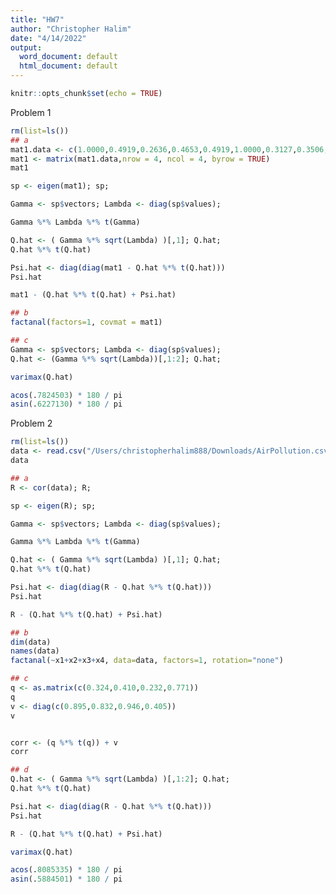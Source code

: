 ```yaml
---
title: "HW7"
author: "Christopher Halim"
date: "4/14/2022"
output:
  word_document: default
  html_document: default
---
```


```r
knitr::opts_chunk$set(echo = TRUE)
```

Problem 1
```r
rm(list=ls())
## a
mat1.data <- c(1.0000,0.4919,0.2636,0.4653,0.4919,1.0000,0.3127,0.3506,0.2636,0.3127,1.0000,0.4108,0.4653,0.3506,0.4108,1.0000)
mat1 <- matrix(mat1.data,nrow = 4, ncol = 4, byrow = TRUE)
mat1

sp <- eigen(mat1); sp;

Gamma <- sp$vectors; Lambda <- diag(sp$values);

Gamma %*% Lambda %*% t(Gamma) 

Q.hat <- ( Gamma %*% sqrt(Lambda) )[,1]; Q.hat;
Q.hat %*% t(Q.hat)

Psi.hat <- diag(diag(mat1 - Q.hat %*% t(Q.hat)))
Psi.hat

mat1 - (Q.hat %*% t(Q.hat) + Psi.hat)

## b
factanal(factors=1, covmat = mat1)

## c
Gamma <- sp$vectors; Lambda <- diag(sp$values);
Q.hat <- (Gamma %*% sqrt(Lambda))[,1:2]; Q.hat;

varimax(Q.hat)

acos(.7824503) * 180 / pi
asin(.6227130) * 180 / pi

```

Problem 2
```r
rm(list=ls())
data <- read.csv("/Users/christopherhalim888/Downloads/AirPollution.csv")
data

## a
R <- cor(data); R;

sp <- eigen(R); sp;

Gamma <- sp$vectors; Lambda <- diag(sp$values);

Gamma %*% Lambda %*% t(Gamma) 

Q.hat <- ( Gamma %*% sqrt(Lambda) )[,1]; Q.hat;
Q.hat %*% t(Q.hat)

Psi.hat <- diag(diag(R - Q.hat %*% t(Q.hat)))
Psi.hat

R - (Q.hat %*% t(Q.hat) + Psi.hat)

## b
dim(data)
names(data)
factanal(~x1+x2+x3+x4, data=data, factors=1, rotation="none")

## c
q <- as.matrix(c(0.324,0.410,0.232,0.771))
q
v <- diag(c(0.895,0.832,0.946,0.405))
v


corr <- (q %*% t(q)) + v
corr

## d
Q.hat <- ( Gamma %*% sqrt(Lambda) )[,1:2]; Q.hat;
Q.hat %*% t(Q.hat)

Psi.hat <- diag(diag(R - Q.hat %*% t(Q.hat)))
Psi.hat

R - (Q.hat %*% t(Q.hat) + Psi.hat)

varimax(Q.hat)

acos(.8085335) * 180 / pi
asin(.5884501) * 180 / pi

```